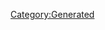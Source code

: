 {{Database/Costume/CostumeInfo
 |ID=328
 |DivaId=1
 |PrismCostumeId=38
 |Enabled=2
 |SkillId=39
 |EODICFLJAKO=False
 |AGBPBDODKBK=1
 |HMCOGDICFNB=1
 |LevelMax=0
 |HGBJODBCJDA=0
 |EGLDFPILJLG=0
 |GLEEPAFMPLO=False
 |IIELLEPEEFH=7300
}}
[[Category:Generated]]
